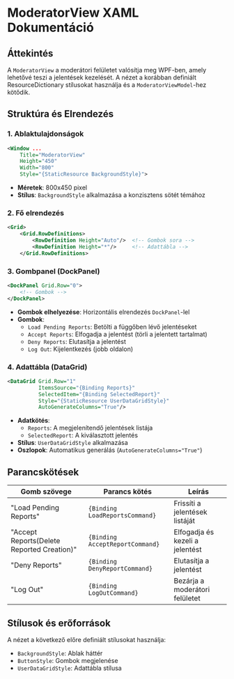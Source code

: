 # ModeratorView XAML Dokumentáció

## **Áttekintés**
A `ModeratorView` a moderátori felületet valósítja meg WPF-ben, amely lehetővé teszi a jelentések kezelését. A nézet a korábban definiált ResourceDictionary stílusokat használja és a `ModeratorViewModel`-hez kötődik.

## **Struktúra és Elrendezés**

### **1. Ablaktulajdonságok**
```xml
<Window ...
    Title="ModeratorView"
    Height="450"
    Width="800"
    Style="{StaticResource BackgroundStyle}">
```
- **Méretek**: 800x450 pixel
- **Stílus**: `BackgroundStyle` alkalmazása a konzisztens sötét témához

### **2. Fő elrendezés**
```xml
<Grid>
    <Grid.RowDefinitions>
        <RowDefinition Height="Auto"/>  <!-- Gombok sora -->
        <RowDefinition Height="*"/>     <!-- Adattábla -->
    </Grid.RowDefinitions>
```

### **3. Gombpanel (DockPanel)**
```xml
<DockPanel Grid.Row="0">
    <!-- Gombok -->
</DockPanel>
```
- **Gombok elhelyezése**: Horizontális elrendezés `DockPanel`-lel
- **Gombok**:
  - `Load Pending Reports`: Betölti a függőben lévő jelentéseket
  - `Accept Reports`: Elfogadja a jelentést (törli a jelentett tartalmat)
  - `Deny Reports`: Elutasítja a jelentést
  - `Log Out`: Kijelentkezés (jobb oldalon)

### **4. Adattábla (DataGrid)**
```xml
<DataGrid Grid.Row="1"
          ItemsSource="{Binding Reports}"
          SelectedItem="{Binding SelectedReport}"
          Style="{StaticResource UserDataGridStyle}"
          AutoGenerateColumns="True"/>
```
- **Adatkötés**:
  - `Reports`: A megjelenítendő jelentések listája
  - `SelectedReport`: A kiválasztott jelentés
- **Stílus**: `UserDataGridStyle` alkalmazása
- **Oszlopok**: Automatikus generálás (`AutoGenerateColumns="True"`)

## **Parancskötések**
| Gomb szövege                          | Parancs kötés                     | Leírás                                      |
|---------------------------------------|-----------------------------------|--------------------------------------------|
| "Load Pending Reports"                | `{Binding LoadReportsCommand}`    | Frissíti a jelentések listáját            |
| "Accept Reports(Delete Reported Creation)" | `{Binding AcceptReportCommand}` | Elfogadja és kezeli a jelentést           |
| "Deny Reports"                        | `{Binding DenyReportCommand}`     | Elutasítja a jelentést                   |
| "Log Out"                             | `{Binding LogOutCommand}`         | Bezárja a moderátori felületet           |

## **Stílusok és erőforrások**
A nézet a következő előre definiált stílusokat használja:
- `BackgroundStyle`: Ablak háttér
- `ButtonStyle`: Gombok megjelenése
- `UserDataGridStyle`: Adattábla stílusa
